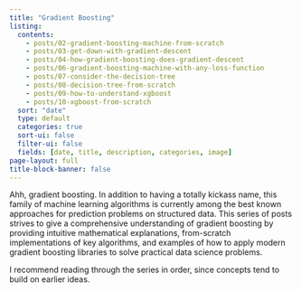 ```yaml
---
title: "Gradient Boosting"
listing:
  contents:
    - posts/02-gradient-boosting-machine-from-scratch
    - posts/03-get-down-with-gradient-descent
    - posts/04-how-gradient-boosting-does-gradient-descent
    - posts/06-gradient-boosting-machine-with-any-loss-function
    - posts/07-consider-the-decision-tree
    - posts/08-decision-tree-from-scratch
    - posts/09-how-to-understand-xgboost
    - posts/10-xgboost-from-scratch
  sort: "date"
  type: default
  categories: true
  sort-ui: false
  filter-ui: false
  fields: [date, title, description, categories, image]
page-layout: full
title-block-banner: false
---
```


Ahh, gradient boosting.  In addition to having a totally kickass name, this family of machine learning algorithms is currently among the best known approaches for prediction problems on structured data. 
This series of posts strives to give a comprehensive understanding of gradient boosting by providing intuitive mathematical explanations, from-scratch implementations of key algorithms, and examples of how to apply modern gradient boosting libraries to solve practical data science problems.

I recommend reading through the series in order, since concepts tend to build on earlier ideas.